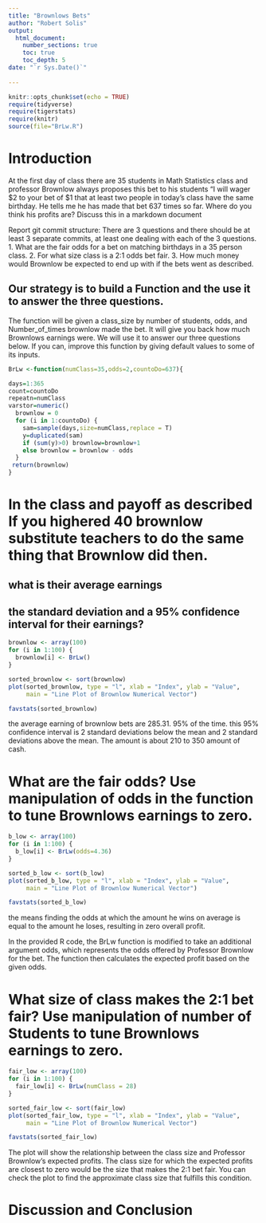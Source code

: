 ```yaml
---
title: "Brownlows Bets"
author: "Robert Solis"
output: 
  html_document:
    number_sections: true
    toc: true
    toc_depth: 5
date: "`r Sys.Date()`"    
    
---
```

```r
knitr::opts_chunk$set(echo = TRUE)
require(tidyverse)
require(tigerstats)
require(knitr)
source(file="BrLw.R")
```


<!-- We recommend you use git branches -- create a separate branch for each major section i.e. Introduction, Methods, Results, Inferential Results, and Discussion and Conclusions - leave the YAML block untouched until the final merge where you put in your own name !-->

# Introduction

<!--In this section you explain what you are trying to show.  Where did the data come from?  What is the research or other question you are trying to answer?!-->

 At the first day of class there are 35 students in Math Statistics class and professor Brownlow always proposes this bet to his students "I will wager $2 to your bet of $1 that at least two people in today's class have  the same birthday.  He tells me he has made that bet 637 times so far. Where do you think his profits are? Discuss this in a markdown document
 
Report git commit structure:
There are 3 questions and there should be at least 3 separate commits, at least one dealing with each of the 3 questions.
1. What are the fair odds for a bet on matching birthdays in a 35 person class.
2. For what size class is a 2:1 odds bet fair.
3. How much money would Brownlow be expected to end up with if the bets went as described.

## Our strategy is to build a Function and the use it to answer the three questions. 

The function will be given a class_size by number of students, odds, and Number_of_times brownlow made the bet.  It will give you back how much Brownlows earnings were. We will use it to answer our three questions below. If you can, improve this function by giving default values to some of its inputs. 


```r
BrLw <-function(numClass=35,odds=2,countoDo=637){

days=1:365
count=countoDo
repeatn=numClass
varstor=numeric()
  brownlow = 0
  for (i in 1:countoDo) {
    sam=sample(days,size=numClass,replace = T)
    y=duplicated(sam)
    if (sum(y)>0) brownlow=brownlow+1
    else brownlow = brownlow - odds
  }
 return(brownlow)
}

```





# In the class and payoff as described  If you highered 40 brownlow substitute teachers to do the same thing that Brownlow did then.
## what is their average earnings
## the standard deviation and a 95% confidence interval for their earnings?
  
<!--Explain and display your method of coming up with a 95% confidence interval of  professor Brownlows winnings (or losings)-->

```r
brownlow <- array(100)
for (i in 1:100) {
  brownlow[i] <- BrLw()
}

```

```r
sorted_brownlow <- sort(brownlow)
plot(sorted_brownlow, type = "l", xlab = "Index", ylab = "Value",
     main = "Line Plot of Brownlow Numerical Vector")
```
```r
favstats(sorted_brownlow)
```
the average earning of brownlow bets are 285.31. 95% of the time. this 95% confidence interval is 2 standard deviations below the mean and 2 standard deviations above the mean. The amount is about 210 to 350 amount of cash.


# What are the fair odds? Use manipulation of odds in the function to tune Brownlows earnings to zero. 
```r
b_low <- array(100)
for (i in 1:100) {
  b_low[i] <- BrLw(odds=4.36)
}

```
```r
sorted_b_low <- sort(b_low)
plot(sorted_b_low, type = "l", xlab = "Index", ylab = "Value",
     main = "Line Plot of Brownlow Numerical Vector")
```

```r
favstats(sorted_b_low)
```

<!--Decide on your methods:  In this section explain the approach you will take to attack the issue --- how will you decide on a likely estimate of professor Brownlow's earnings or losses after 637 bets. Also explain how you construct a 95% confidence interval about your estimate of his winnings !-->
the means finding the odds at which the amount he wins on average is equal to the amount he loses, resulting in zero overall profit.

In the provided R code, the BrLw function is modified to take an additional argument odds, which represents the odds offered by Professor Brownlow for the bet. The function then calculates the expected profit based on the given odds.




# What size of class makes the 2:1 bet fair?  Use manipulation of number of Students to tune Brownlows earnings to zero.

<!--Explain and display the results of your method of coming up with the estimate of professor Brownlows betting profits!-->

```r
fair_low <- array(100)
for (i in 1:100) {
  fair_low[i] <- BrLw(numClass = 28)
}

```
```r
sorted_fair_low <- sort(fair_low)
plot(sorted_fair_low, type = "l", xlab = "Index", ylab = "Value",
     main = "Line Plot of Brownlow Numerical Vector")
```


```r
favstats(sorted_fair_low)
```
The plot will show the relationship between the class size and Professor Brownlow's expected profits. The class size for which the expected profits are closest to zero would be the size that makes the 2:1 bet fair. You can check the plot to find the approximate class size that fulfills this condition.


# Discussion and Conclusion

<!--Discussion and conclusion here.  If professor Brownlow is consistantly making or losing money how could he change his payout so that his profits center on zero?  Also discuss what size his class should be in order to have his current scheme balance at zero profit.!--> 

